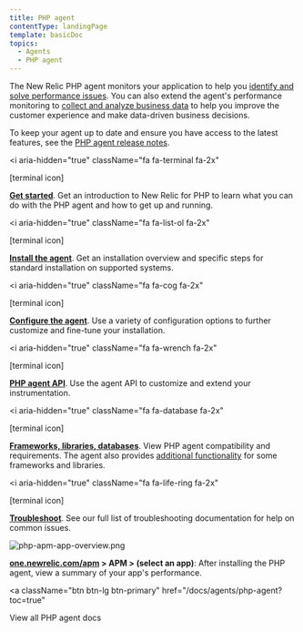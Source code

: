 ```yaml
---
title: PHP agent
contentType: landingPage
template: basicDoc
topics:
  - Agents
  - PHP agent
---
```


The New Relic PHP agent monitors your application to help you [identify and solve performance issues](/docs/agents/php-agent/getting-started/introduction-new-relic-php#monitor-performance). You can also extend the agent's performance monitoring to [collect and analyze business data](/docs/agents/php-agent/getting-started/introduction-new-relic-php#business-data) to help you improve the customer experience and make data-driven business decisions.

To keep your agent up to date and ensure you have access to the latest features, see the [PHP agent release notes](/docs/release-notes/agent-release-notes/php-release-notes).

<i
  aria-hidden="true"
  className="fa fa-terminal fa-2x"
>
  \[terminal icon]
</i>

**[Get started](/docs/agents/php-agent/getting-started)**. Get an introduction to New Relic for PHP to learn what you can do with the PHP agent and how to get up and running.

<i
  aria-hidden="true"
  className="fa fa-list-ol fa-2x"
>
  \[terminal icon]
</i>

**[Install the agent](/docs/agents/php-agent/installation)**. Get an installation overview and specific steps for standard installation on supported systems.

<i
  aria-hidden="true"
  className="fa fa-cog fa-2x"
>
  \[terminal icon]
</i>

**[Configure the agent](/docs/agents/php-agent/configuration/php-agent-configuration)**. Use a variety of configuration options to further customize and fine-tune your installation.

<i
  aria-hidden="true"
  className="fa fa-wrench fa-2x"
>
  \[terminal icon]
</i>

**[PHP agent API](/docs/agents/php-agent/configuration/php-agent-api)**. Use the agent API to customize and extend your instrumentation.

<i
  aria-hidden="true"
  className="fa fa-database fa-2x"
>
  \[terminal icon]
</i>

**[Frameworks, libraries, databases](/docs/agents/php-agent/getting-started/php-agent-compatibility-requirements)**. View PHP agent compatibility and requirements. The agent also provides [additional functionality](/docs/agents/php-agent/frameworks-libraries) for some frameworks and libraries.

<i
  aria-hidden="true"
  className="fa fa-life-ring fa-2x"
>
  \[terminal icon]
</i>

**[Troubleshoot](/docs/agents/php-agent/troubleshooting)**. See our full list of troubleshooting documentation for help on common issues.

![php-apm-app-overview.png](https://docs-staging.newrelic.com/sites/default/files/thumbnails/image/php-apm-app-overview_0.png "php-apm-app-overview.png")

**[one.newrelic.com/apm](https://one.newrelic.com/apm) > APM > (select an app)**: After installing the PHP agent, view a summary of your app's performance.

<a
  className="btn btn-lg btn-primary"
  href="/docs/agents/php-agent?toc=true"
>
  View all PHP agent docs
</a>
